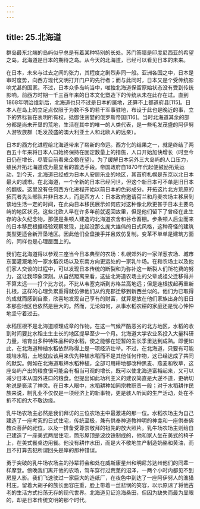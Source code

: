 ```yaml
---
---
---
```

title: 25.北海道
---




群岛最东北端的岛屿似乎总是有着某种特别的长处。苏门答腊是印度尼西亚的希望之岛，北海道是日本的期待之岛。从今天的北海道，已经可以看见日本的未来。

在日本，未来与过去之间的张力，其程度之剧烈非同一般。亚洲各国之中，日本是审时度势，向西方现代文明打开门户的先行者；而与此同时，日本又是个受传统影响尤甚的国家。不过，日本众多岛屿当中，唯独北海道保留原始状态没有受到传统影响，前西方时期一千三百年来的日本文化塑造下的传统从未在此存在过。直到1868年明治维新后，北海道也只不过是日本的属地，还算不上都道府县[115]。日本人在岛上的立足点仅限于为数不多的若干军事驻地，布设于此也是晚近的事，立下的界标旨在表明所有权，抵御住贪婪的俄罗斯帝国[116]。当时北海道其余的部分都是尚未开垦的荒地，生活在其中的唯一的人类代表，是一些毛发茂盛的阿伊努人游牧族群（毛发茂盛的澳大利亚土人和北欧人的远亲）。

日本的西方化进程给北海道带来了崭新的命运。西方化的结果之一，就是终结了两百五十年来将日本人口始终保持在固定数量上的措施，人口开始加快增长（时至今日仍在增长，尽管目前看来企稳在望）。为了缓解日本另外三大岛屿的人口压力，殖民开拓北海道成为最显著的首选手段。帝国政府自1870年代起便鼓励拓荒运动，到今天，北海道已经成为日本人安居乐业的地区，其首府札幌是东京以北日本最大的城市。在北海道，一个全新的日本已经问世，但这个新日本可不单是旧日本的翻版。这里没有任何西方化进程开始以前日本的色彩成分。开拓这片北方荒原的拓荒者先头部队并非日本人，而是西方人：日本政府邀请荷兰和丹麦农场主移居到该地生活一定的时间，在此向日本移民展示如何应对这种像北欧更甚于日本主要岛屿的地区状况。这些北欧人早在许多年前就返回故里，但是他们留下了曾经在此生存的永久纪念物，那便是条顿人建造的北海道农舍和谷仓畜棚。步条顿人后尘而来的日本移民根据经验观察发现，比起没那么庞大雄伟的日式风格，这种奇怪的建筑类型更适合新开垦地区。因此他们全盘接手并且效仿复制。变革不单单是建筑方面的，同样也是心理层面上的。

我们在北海道得以参观三座当今日本典型的农场：札幌郊外的一家洋葱农场、城市东面灌溉地的一家水稻农场以及东南方向更远处的一家乳牛场。在和农场主以及他们家人交谈的过程中，可以发现日本传统的断裂和为弥补这一断裂人们所花费的努力，这让我印象深刻。从自然距离来看，这些北海道农场主的父辈或祖父迁移得并不算太远——打个比方说，不比从韦塞克斯到苏格兰高地远；但是连根拔起再重新扎根，这样的心理负累重得就仿佛他们从约克郡迁移到新西兰似的。他们为已取得的成就而感到自豪，欣喜地发现自己享有的财富，就算是放在他们家族出身的旧日本那些地区也依然是巨大的。然而，无论如何，从事水稻农耕的家庭还是忧心忡忡地坚守着过去。

水稻压根不是北海道顺理成章的作物。在这一气候严酷恶劣的北方地区，水稻的收割时间要比水稻土生土长的地区提早至少一个月。北海道大学农业系投入大量科研力量，培育出多种特殊品种的水稻，使之能够在短暂的生长季里达到成熟。即便如此，在北海道种植水稻依然称得上是一项经济壮举。不过，在北海道，只要有可能栽培水稻，土地就应该用来优先种植水稻而不是其他任何作物，这已经达成了共同的默契。假如在北海道取缔水稻种植，全部可用耕地都改种黑麦、燕麦和牧草，这座岛屿产出的粮食很可能会有相当可观的增长，既可以使北海道富裕起来，又可以减少日本从国外进口的粮食。但提出如此功利主义的建议简直是大逆不道，更确切地说是亵渎了神灵。在日本人眼中，水稻耕种如同宗教职责一般；对于水稻耕作民族来说，制乳业不仅仅是一项经济上的新事物，更是骇人听闻的生产活动，处在不折不扣的大不敬边缘。

乳牛场农场主必然是我们拜访的三位农场主中最激进的那一位。水稻农场主为自己建造了一座考究的日式住宅，传统至极，兼有供奉神道教神明的神龛和一座供奉佛教众菩萨的祀位，以及一排备受尊崇敬拜的祖先的放大照片。乳牛场农场主则给自己建造了一座美式两层住宅，筒形屋顶是波纹铁制成的，他和家人坐在美式的椅子上，在美式餐桌边用餐。他没有耕作水田，而是大不敬地生产制造奶酪和黄油，而且不打算去犯所谓回头是岸的那种错误。

勇于突破的乳牛场农场主的孙辈将会和处在威斯康星州和明尼苏达州他们的同辈一样摩登。傍晚我们离开他的农场，驾车穿行过荒芜的沼泽，一两个小时内都见不到房屋人影。我们飞速驶过一家巨大的造纸厂，在夜色中到达了一座阿伊努人的渔猎村庄。留着大胡子的族长面容庄重，脸上带着一丝悲悯的笑容，以示原谅了将他古老的生活方式扫荡无存的现代世界。北海道见证沧海桑田，但因为缺失而最为显眼的，却是日本传统文明的那个时代。
